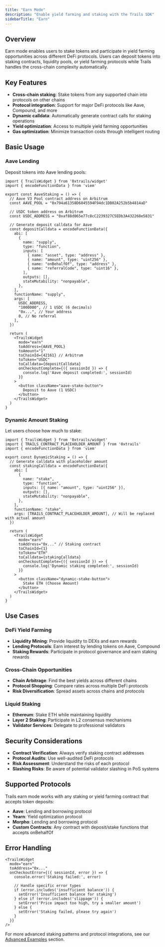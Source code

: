 ```yaml
---
title: "Earn Mode"
description: "Enable yield farming and staking with the Trails SDK"
sidebarTitle: "Earn"
---
```


## Overview

Earn mode enables users to stake tokens and participate in yield farming opportunities across different DeFi protocols. Users can deposit tokens into staking contracts, liquidity pools, or yield farming protocols while Trails handles the cross-chain complexity automatically.

## Key Features

- **Cross-chain staking**: Stake tokens from any supported chain into protocols on other chains
- **Protocol integration**: Support for major DeFi protocols like Aave, Compound, and more
- **Dynamic calldata**: Automatically generate contract calls for staking operations
- **Yield optimization**: Access to multiple yield farming opportunities
- **Gas optimization**: Minimize transaction costs through intelligent routing

## Basic Usage

### Aave Lending

Deposit tokens into Aave lending pools:

```tsx
import { TrailsWidget } from '0xtrails/widget'
import { encodeFunctionData } from 'viem'

export const AaveStaking = () => {
  // Aave V3 Pool contract address on Arbitrum
  const AAVE_POOL = "0x794a61358D6845594F94dc1DB02A252b5b4814aD"
  
  // USDC token address on Arbitrum
  const USDC_ADDRESS = "0xaf88d065e77c8cC2239327C5EDb3A432268e5831"
  
  // Generate deposit calldata for Aave
  const depositCalldata = encodeFunctionData({
    abi: [
      {
        name: "supply",
        type: "function",
        inputs: [
          { name: "asset", type: "address" },
          { name: "amount", type: "uint256" },
          { name: "onBehalfOf", type: "address" },
          { name: "referralCode", type: "uint16" },
        ],
        outputs: [],
        stateMutability: "nonpayable",
      },
    ],
    functionName: "supply",
    args: [
      USDC_ADDRESS,
      "1000000", // 1 USDC (6 decimals)
      "0x...", // Your address
      0, // No referral
    ],
  })

  return (
    <TrailsWidget
      mode="earn"
      toAddress={AAVE_POOL}
      toAmount="1"
      toChainId={42161} // Arbitrum
      toToken="USDC"
      toCalldata={depositCalldata}
      onCheckoutComplete={({ sessionId }) => {
        console.log('Aave deposit completed:', sessionId)
      }}
    >
      <button className="aave-stake-button">
        Deposit to Aave (1 USDC)
      </button>
    </TrailsWidget>
  )
}
```

### Dynamic Amount Staking

Let users choose how much to stake:

```tsx
import { TrailsWidget } from '0xtrails/widget'
import { TRAILS_CONTRACT_PLACEHOLDER_AMOUNT } from '0xtrails'
import { encodeFunctionData } from 'viem'

export const DynamicStaking = () => {
  // Generate calldata with placeholder amount
  const stakingCalldata = encodeFunctionData({
    abi: [
      {
        name: "stake",
        type: "function",
        inputs: [{ name: "amount", type: "uint256" }],
        outputs: [],
        stateMutability: "nonpayable",
      },
    ],
    functionName: "stake",
    args: [TRAILS_CONTRACT_PLACEHOLDER_AMOUNT], // Will be replaced with actual amount
  })

  return (
    <TrailsWidget
      mode="earn"
      toAddress="0x..." // Staking contract
      toChainId={1}
      toToken="ETH"
      toCalldata={stakingCalldata}
      onCheckoutComplete={({ sessionId }) => {
        console.log('Dynamic staking completed:', sessionId)
      }}
    >
      <button className="dynamic-stake-button">
        Stake ETH (Choose Amount)
      </button>
    </TrailsWidget>
  )
}
```

## Use Cases

### DeFi Yield Farming
- **Liquidity Mining**: Provide liquidity to DEXs and earn rewards
- **Lending Protocols**: Earn interest by lending tokens on Aave, Compound
- **Staking Rewards**: Participate in protocol governance and earn staking rewards

### Cross-Chain Opportunities
- **Chain Arbitrage**: Find the best yields across different chains
- **Protocol Shopping**: Compare rates across multiple DeFi protocols
- **Risk Diversification**: Spread assets across chains and protocols

### Liquid Staking
- **Ethereum**: Stake ETH while maintaining liquidity
- **Layer 2 Staking**: Participate in L2 consensus mechanisms
- **Validator Services**: Delegate to professional validators

## Security Considerations

- **Contract Verification**: Always verify staking contract addresses
- **Protocol Audits**: Use well-audited DeFi protocols
- **Risk Assessment**: Understand the risks of each protocol
- **Slashing Risks**: Be aware of potential validator slashing in PoS systems

## Supported Protocols

Trails earn mode works with any staking or yield farming contract that accepts token deposits:

- **Aave**: Lending and borrowing protocol
- **Yearn**: Yield optimization protocol
- **Morpho**: Lending and borrowing protocol
- **Custom Contracts**: Any contract with deposit/stake functions that accepts onBehalfOf

## Error Handling

```tsx
<TrailsWidget
  mode="earn"
  toAddress="0x..."
  onCheckoutError={({ sessionId, error }) => {
    console.error('Staking failed:', error)
    
    // Handle specific error types
    if (error.includes('insufficient balance')) {
      setError('Insufficient balance for staking')
    } else if (error.includes('slippage')) {
      setError('Price impact too high, try a smaller amount')
    } else {
      setError('Staking failed, please try again')
    }
  }}
/>
```

For more advanced staking patterns and protocol integrations, see our [Advanced Examples](/examples) section. 